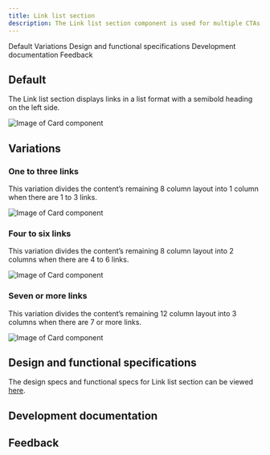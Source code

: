 ```yaml
---
title: Link list section
description: The Link list section component is used for multiple CTAs, with options for vertical and horizontal lists and varying CTA styling.
---
```



<ComponentDescription name="Link list section" type="ui" />

<AnchorLinks>

<AnchorLink>Default</AnchorLink>
<AnchorLink>Variations</AnchorLink>
<AnchorLink>Design and functional specifications</AnchorLink>
<AnchorLink>Development documentation</AnchorLink>
<AnchorLink>Feedback</AnchorLink>

</AnchorLinks>

## Default

The Link list section displays links in a list format with a semibold heading on the left side.

<Row>
<Column colMd={8} colLg={8}>

![Image of Card component](../../images/component/link-list-section/link-list-section-default.jpg)

</Column>
</Row>

## Variations

### One to three links

This variation divides the content’s remaining 8 column layout into 1 column when there are 1 to 3 links.

<Row>
<Column colMd={8} colLg={8}>

![Image of Card component](../../images/component/link-list-section/link-list-section-one-to-three-links.jpg)

</Column>
</Row>

### Four to six links

This variation divides the content’s remaining 8 column layout into 2 columns when there are 4 to 6 links.

<Row>
<Column colMd={8} colLg={8}>

![Image of Card component](../../images/component/link-list-section/link-list-section-four-to-six-links.jpg)

</Column>
</Row>

### Seven or more links

This variation divides the content’s remaining 12 column layout into 3 columns when there are 7 or more links.

<Row>
<Column colMd={8} colLg={8}>

![Image of Card component](../../images/component/link-list-section/link-list-section-seven-or-more-links.jpg)

</Column>
</Row>

## Design and functional specifications

The design specs and functional specs for Link list section can be viewed <a href="https://ibm.box.com/s/mktywz4ujxo9yiiu371kgzbib93uc2po" target="_blank" rel="noreferrer nofollow noopener">here</a>.

## Development documentation

<ComponentStatus name="Link list section" type="ui" />

## Feedback

<ComponentFeedback />
